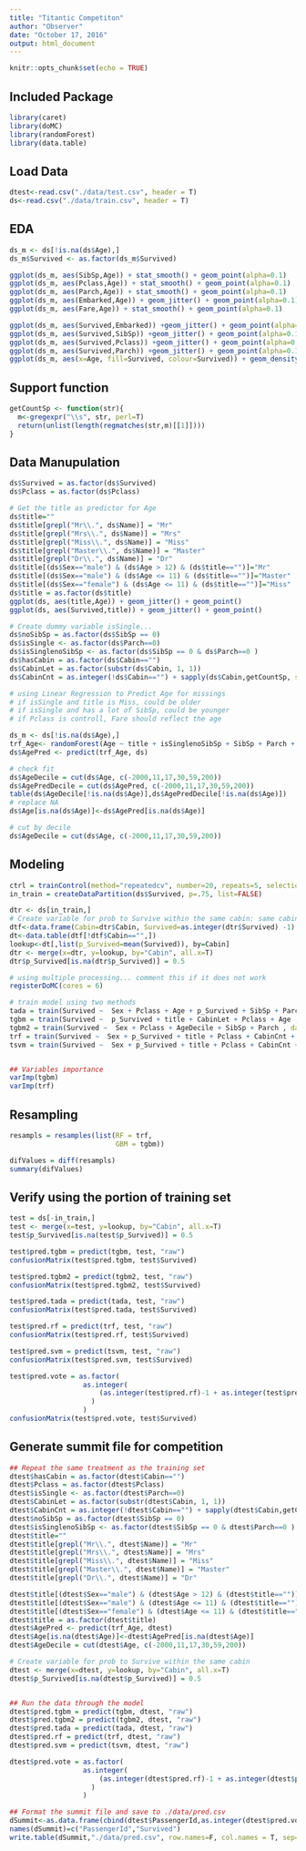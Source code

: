```yaml
---
title: "Titantic Competiton"
author: "Observer"
date: "October 17, 2016"
output: html_document
---
```


```r
knitr::opts_chunk$set(echo = TRUE)
```

## Included Package
```r
library(caret)
library(doMC)
library(randomForest)
library(data.table)
```

## Load Data
```r
dtest<-read.csv("./data/test.csv", header = T)
ds<-read.csv("./data/train.csv", header = T)
```

## EDA
```r

ds_m <- ds[!is.na(ds$Age),]
ds_m$Survived <- as.factor(ds_m$Survived)

ggplot(ds_m, aes(SibSp,Age)) + stat_smooth() + geom_point(alpha=0.1)
ggplot(ds_m, aes(Pclass,Age)) + stat_smooth() + geom_point(alpha=0.1)
ggplot(ds_m, aes(Parch,Age)) + stat_smooth() + geom_point(alpha=0.1)
ggplot(ds_m, aes(Embarked,Age)) + geom_jitter() + geom_point(alpha=0.1)
ggplot(ds_m, aes(Fare,Age)) + stat_smooth() + geom_point(alpha=0.1)

ggplot(ds_m, aes(Survived,Embarked)) +geom_jitter() + geom_point(alpha=0.1)
ggplot(ds_m, aes(Survived,SibSp)) +geom_jitter() + geom_point(alpha=0.1)
ggplot(ds_m, aes(Survived,Pclass)) +geom_jitter() + geom_point(alpha=0.1)
ggplot(ds_m, aes(Survived,Parch)) +geom_jitter() + geom_point(alpha=0.1)
ggplot(ds_m, aes(x=Age, fill=Survived, colour=Survived)) + geom_density(adjust=1/2, alpha=0.1)
```

## Support function
```r
getCountSp <- function(str){
  m<-gregexpr("\\s", str, perl=T)
  return(unlist(length(regmatches(str,m)[[1]])))
}
```


## Data Manupulation
```r

ds$Survived = as.factor(ds$Survived)
ds$Pclass = as.factor(ds$Pclass)

# Get the title as predictor for Age
ds$title=""
ds$title[grepl("Mr\\.", ds$Name)] = "Mr"
ds$title[grepl("Mrs\\.", ds$Name)] = "Mrs"
ds$title[grepl("Miss\\.", ds$Name)] = "Miss"
ds$title[grepl("Master\\.", ds$Name)] = "Master"
ds$title[grepl("Dr\\.", ds$Name)] = "Dr"
ds$title[(ds$Sex=="male") & (ds$Age > 12) & (ds$title=="")]="Mr"
ds$title[(ds$Sex=="male") & (ds$Age <= 11) & (ds$title=="")]="Master"
ds$title[(ds$Sex=="female") & (ds$Age <= 11) & (ds$title=="")]="Miss"
ds$title = as.factor(ds$title)
ggplot(ds, aes(title,Age)) + geom_jitter() + geom_point()
ggplot(ds, aes(Survived,title)) + geom_jitter() + geom_point()

# Create dummy variable isSingle... 
ds$noSibSp = as.factor(ds$SibSp == 0)
ds$isSingle <- as.factor(ds$Parch==0)
ds$isSinglenoSibSp <- as.factor(ds$SibSp == 0 & ds$Parch==0 )
ds$hasCabin = as.factor(ds$Cabin=="")
ds$CabinLet = as.factor(substr(ds$Cabin, 1, 1))
ds$CabinCnt = as.integer(!ds$Cabin=="") + sapply(ds$Cabin,getCountSp, simplify=T)

# using Linear Regression to Predict Age for missings
# if isSingle and title is Miss, could be older
# if isSingle and has a lot of SibSp, could be younger
# if Pclass is controll, Fare should reflect the age

ds_m <- ds[!is.na(ds$Age),]
trf_Age<- randomForest(Age ~ title + isSinglenoSibSp + SibSp + Parch + Pclass + Fare, data=ds_m, importance=TRUE,proximity=TRUE,ntree=200)
ds$AgePred <- predict(trf_Age, ds)

# check fit
ds$AgeDecile = cut(ds$Age, c(-2000,11,17,30,59,200))
ds$AgePredDecile = cut(ds$AgePred, c(-2000,11,17,30,59,200))
table(ds$AgeDecile[!is.na(ds$Age)],ds$AgePredDecile[!is.na(ds$Age)])
# replace NA
ds$Age[is.na(ds$Age)]<-ds$AgePred[is.na(ds$Age)]

# cut by decile
ds$AgeDecile = cut(ds$Age, c(-2000,11,17,30,59,200))
```

## Modeling
```r
ctrl = trainControl(method="repeatedcv", number=20, repeats=5, selectionFunction = "oneSE")
in_train = createDataPartition(ds$Survived, p=.75, list=FALSE)

dtr <- ds[in_train,]
# Create variable for prob to Survive within the same cabin: same cabin usually has same outcome
dtf<-data.frame(Cabin=dtr$Cabin, Survived=as.integer(dtr$Survived) -1)
dt<-data.table(dtf[!dtf$Cabin=="",])
lookup<-dt[,list(p_Survived=mean(Survived)), by=Cabin]
dtr <- merge(x=dtr, y=lookup, by="Cabin", all.x=T)
dtr$p_Survived[is.na(dtr$p_Survived)] = 0.5

# using multiple processing... comment this if it does not work
registerDoMC(cores = 6)

# train model using two methods
tada = train(Survived ~  Sex + Pclass + Age + p_Survived + SibSp + Parch , data=dtr, method="ada",  tuneGrid = data.frame(.maxdepth=1, .nu=1, .iter =500), verbose=F)
tgbm = train(Survived ~  p_Survived + title + CabinLet + Pclass + Age , data=dtr, method="gbm", metric="Kappa", trControl=ctrl, verbose=FALSE)
tgbm2 = train(Survived ~  Sex + Pclass + AgeDecile + SibSp + Parch , data=dtr, method="gbm", metric="Kappa", trControl=ctrl, verbose=FALSE)
trf = train(Survived ~  Sex + p_Survived + title + Pclass + CabinCnt + CabinLet + AgeDecile + SibSp + Parch, data=dtr, method="rf", metric="Kappa", trControl=ctrl, verbose=FALSE, ntree=200)
tsvm = train(Survived ~  Sex + p_Survived + title + Pclass + CabinCnt + CabinLet + AgeDecile + SibSp + Parch , data=dtr, method="svmLinear", metric="Kappa", trControl=ctrl, verbose=FALSE)


## Variables importance
varImp(tgbm)
varImp(trf)
```

## Resampling
```r
resampls = resamples(list(RF = trf,
                          GBM = tgbm))

difValues = diff(resampls)
summary(difValues)
```

## Verify using the portion of training set
```r
test = ds[-in_train,]
test <- merge(x=test, y=lookup, by="Cabin", all.x=T)
test$p_Survived[is.na(test$p_Survived)] = 0.5

test$pred.tgbm = predict(tgbm, test, "raw")
confusionMatrix(test$pred.tgbm, test$Survived)

test$pred.tgbm2 = predict(tgbm2, test, "raw")
confusionMatrix(test$pred.tgbm2, test$Survived)

test$pred.tada = predict(tada, test, "raw")
confusionMatrix(test$pred.tada, test$Survived)

test$pred.rf = predict(trf, test, "raw")
confusionMatrix(test$pred.rf, test$Survived)

test$pred.svm = predict(tsvm, test, "raw")
confusionMatrix(test$pred.svm, test$Survived)

test$pred.vote = as.factor(
                  as.integer(
                      (as.integer(test$pred.rf)-1 + as.integer(test$pred.tgbm)-1 + as.integer(test$pred.svm)-1 + as.integer(test$pred.tgbm2)-1 + as.integer(test$pred.tada)-1)> 2.5
                    )
                  )
confusionMatrix(test$pred.vote, test$Survived)

```

## Generate summit file for competition
```r

## Repeat the same treatment as the training set
dtest$hasCabin = as.factor(dtest$Cabin=="")
dtest$Pclass = as.factor(dtest$Pclass)
dtest$isSingle <- as.factor(dtest$Parch==0)
dtest$CabinLet = as.factor(substr(dtest$Cabin, 1, 1))
dtest$CabinCnt = as.integer(!dtest$Cabin=="") + sapply(dtest$Cabin,getCountSp, simplify=T)
dtest$noSibSp = as.factor(dtest$SibSp == 0)
dtest$isSinglenoSibSp <- as.factor(dtest$SibSp == 0 & dtest$Parch==0 )
dtest$title=""
dtest$title[grepl("Mr\\.", dtest$Name)] = "Mr"
dtest$title[grepl("Mrs\\.", dtest$Name)] = "Mrs"
dtest$title[grepl("Miss\\.", dtest$Name)] = "Miss"
dtest$title[grepl("Master\\.", dtest$Name)] = "Master"
dtest$title[grepl("Dr\\.", dtest$Name)] = "Dr"

dtest$title[(dtest$Sex=="male") & (dtest$Age > 12) & (dtest$title=="")]="Mr"
dtest$title[(dtest$Sex=="male") & (dtest$Age <= 11) & (dtest$title=="")]="Master"
dtest$title[(dtest$Sex=="female") & (dtest$Age <= 11) & (dtest$title=="")]="Miss"
dtest$title = as.factor(dtest$title)
dtest$AgePred <- predict(trf_Age, dtest)
dtest$Age[is.na(dtest$Age)]<-dtest$AgePred[is.na(dtest$Age)]
dtest$AgeDecile = cut(dtest$Age, c(-2000,11,17,30,59,200))

# Create variable for prob to Survive within the same cabin
dtest <- merge(x=dtest, y=lookup, by="Cabin", all.x=T)
dtest$p_Survived[is.na(dtest$p_Survived)] = 0.5


## Run the data through the model
dtest$pred.tgbm = predict(tgbm, dtest, "raw")
dtest$pred.tgbm2 = predict(tgbm2, dtest, "raw")
dtest$pred.tada = predict(tada, dtest, "raw")
dtest$pred.rf = predict(trf, dtest, "raw")
dtest$pred.svm = predict(tsvm, dtest, "raw")

dtest$pred.vote = as.factor(
                  as.integer(
                      (as.integer(dtest$pred.rf)-1 + as.integer(dtest$pred.tgbm)-1 + as.integer(dtest$pred.svm)-1 + as.integer(dtest$pred.tgbm2)-1 + as.integer(dtest$pred.tada)-1)> 2.5
                    )
                  )

## Format the summit file and save to ./data/pred.csv
dSummit<-as.data.frame(cbind(dtest$PassengerId,as.integer(dtest$pred.vote)-1))
names(dSummit)=c("PassengerId","Survived")
write.table(dSummit,"./data/pred.csv", row.names=F, col.names = T, sep=",", quote=FALSE)
```
